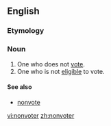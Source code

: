 ==English==

===Etymology===
{{prefix|non|voter|lang=en}}

===Noun===
{{en-noun}}

#One who does not [[vote]].
#One who is not [[eligible]] to vote.

====See also====
* [[nonvote]]

[[vi:nonvoter]]
[[zh:nonvoter]]